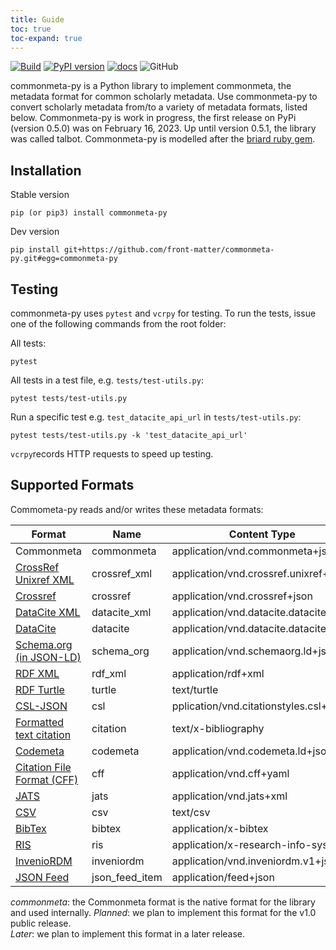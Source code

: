 ```yaml
---
title: Guide
toc: true
toc-expand: true
---
```


[![Build](https://github.com/front-matter/commonmeta-py/actions/workflows/build.yml/badge.svg)](https://github.com/front-matter/commonmeta-py/actions/workflows/build.yml)
[![PyPI version](https://img.shields.io/pypi/v/commonmeta-py.svg)](https://pypi.org/project/commonmeta-py/)
[![docs](https://img.shields.io/badge/docs-passing-blue)](https://python.commonmeta.org/)
![GitHub](https://img.shields.io/github/license/front-matter/commonmeta-py?logo=MIT)

commonmeta-py is a Python library to implement commonmeta, the metadata format for common scholarly metadata. Use commonmeta-py to convert scholarly metadata from/to a variety of metadata formats, listed below. Commonmeta-py is work in progress, the first release on PyPi (version 0.5.0) was on February 16, 2023. Up until version 0.5.1, the library was called talbot. Commonmeta-py is modelled after the [briard ruby gem](https://github.com/front-matter/briard).

## Installation

Stable version
```
pip (or pip3) install commonmeta-py
```

Dev version
```
pip install git+https://github.com/front-matter/commonmeta-py.git#egg=commonmeta-py
```

## Testing

commonmeta-py uses `pytest` and `vcrpy` for testing. To run the tests, issue one of the following commands from the root folder:

All tests:
```
pytest
```

All tests in a test file, e.g. `tests/test-utils.py`:
```
pytest tests/test-utils.py
```

Run a specific test e.g. `test_datacite_api_url` in `tests/test-utils.py`:
```
pytest tests/test-utils.py -k 'test_datacite_api_url'
```

`vcrpy`records HTTP requests to speed up testing. 

## Supported Formats

Commometa-py reads and/or writes these metadata formats:

| Format                                                                                           | Name          | Content Type                           | Read    | Write   |
| ------------------------------------------------------------------------------------------------ | ------------- | -------------------------------------- | ------- | ------- |
| Commonmeta  | commonmeta    | application/vnd.commonmeta+json        | yes     | yes     |
| [CrossRef Unixref XML](https://www.crossref.org/schema/documentation/unixref1.1/unixref1.1.html) | crossref_xml      | application/vnd.crossref.unixref+xml   | yes | yes    |
| [Crossref](https://api.crossref.org)                                                             | crossref | application/vnd.crossref+json          | yes     | n/a     |
| [DataCite XML](https://schema.datacite.org/)                                                     | datacite_xml      | application/vnd.datacite.datacite+xml  | yes | no |
| [DataCite](https://api.datacite.org/)                                                            | datacite | application/vnd.datacite.datacite+json | yes     | yes |
| [Schema.org (in JSON-LD)](http://schema.org/)                                                    | schema_org    | application/vnd.schemaorg.ld+json      | yes     | yes     |
| [RDF XML](http://www.w3.org/TR/rdf-syntax-grammar/)                                              | rdf_xml       | application/rdf+xml                    | no      | later   |
| [RDF Turtle](http://www.w3.org/TeamSubmission/turtle/)                                           | turtle        | text/turtle                            | no      | later   |
| [CSL-JSON](https://citationstyles.org/)                                                     | csl      | pplication/vnd.citationstyles.csl+json | yes | yes     |
| [Formatted text citation](https://citationstyles.org/)                                           | citation      | text/x-bibliography                    | n/a     | yes     |
| [Codemeta](https://codemeta.github.io/)                                                          | codemeta      | application/vnd.codemeta.ld+json       | yes | later |
| [Citation File Format (CFF)](https://citation-file-format.github.io/)                            | cff           | application/vnd.cff+yaml               | yes | later |
| [JATS](https://jats.nlm.nih.gov/)                                                                | jats          | application/vnd.jats+xml               | later   | later   |
| [CSV](ttps://en.wikipedia.org/wiki/Comma-separated_values)                                       | csv           | text/csv                               | no      | later   |
| [BibTex](http://en.wikipedia.org/wiki/BibTeX)                                                    | bibtex        | application/x-bibtex                   | later | yes     |
| [RIS](http://en.wikipedia.org/wiki/RIS_(file_format))                                            | ris           | application/x-research-info-systems    | yes | yes     |
| [InvenioRDM](https://inveniordm.docs.cern.ch/reference/metadata/)                                | inveniordm    | application/vnd.inveniordm.v1+json     | later | yes     |
| [JSON Feed](https://www.jsonfeed.org/)                                                           | json_feed_item     | application/feed+json    | yes | later     |

_commonmeta_: the Commonmeta format is the native format for the library and used internally.
_Planned_: we plan to implement this format for the v1.0 public release.  
_Later_: we plan to implement this format in a later release.
